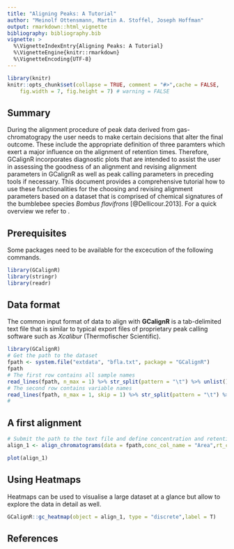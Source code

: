 ```yaml
---
title: "Aligning Peaks: A Tutorial"
author: "Meinolf Ottensmann, Martin A. Stoffel, Joseph Hoffman"
output: rmarkdown::html_vignette
bibliography: bibliography.bib
vignette: >
  %\VignetteIndexEntry{Aligning Peaks: A Tutorial}
  %\VignetteEngine{knitr::rmarkdown}
  %\VignetteEncoding{UTF-8}
---
```


```r
library(knitr)
knitr::opts_chunk$set(collapse = TRUE, comment = "#>",cache = FALSE,
    fig.width = 7, fig.height = 7) # warning = FALSE
```

## Summary
During the alignment procedure of peak data derived from gas-chromatograpy the user needs to make certain decisions that alter the final outcome. These include the appropriate definition of three paramters which exert a major influence on the alignment of retention times. Therefore, GCalignR incorporates diagnostic plots that are intended to assist the user in assessing the goodness of an alignment and revising alignment parameters in GCalignR as well as peak calling parameters in preceding tools if necessary. This document provides a comprehensive tutorial how to use these functionalities for the choosing and revising alignment parameters based on a dataset that is comprised of chemical signatures of the bumblebee species *Bombus flavifrons* [@Dellicour.2013]. For a quick overview we refer to \href{../doc/GCalignR_step_by_step.html}{GCalignR Step by Step}.

## Prerequisites
Some packages need to be available for the excecution of the following commands.
```r
library(GCalignR)
library(stringr)
library(readr)
```
## Data format
The common input format of data to align with **GCalignR** is a tab-delimited text file that is similar to typical export files of proprietary peak calling software such as *Xcalibur* (Thermofischer Scientific).

```r
library(GCalignR)
# Get the path to the dataset
fpath <- system.file("extdata", "bfla.txt", package = "GCalignR")
fpath 
# The first row contains all sample names
read_lines(fpath, n_max = 1) %>% str_split(pattern = "\t") %>% unlist()
# The second row contains variable names
read_lines(fpath, n_max = 1, skip = 1) %>% str_split(pattern = "\t") %>% unlist()
#
```

## A first alignment
```r
# Submit the path to the text file and define concentration and retention time variab
align_1 <- align_chromatograms(data = fpath,conc_col_name = "Area",rt_col_name = "RT") 
```
```r
plot(align_1)
```

## Using Heatmaps
Heatmaps can be used to visualise a large dataset at a glance but allow to explore the data in detail as well. 

```r
GCalignR::gc_heatmap(object = align_1, type = "discrete",label = T)
``` 

## References
